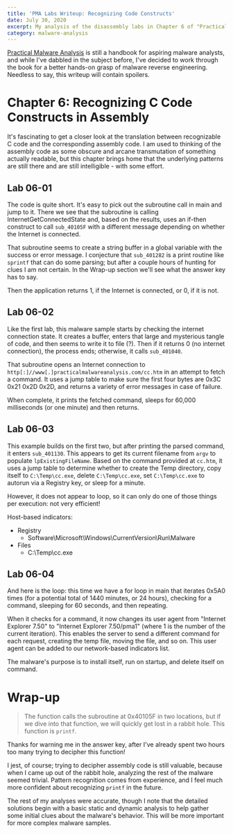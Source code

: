 ```yaml
---
title: 'PMA Labs Writeup: Recognizing Code Constructs'
date: July 30, 2020
excerpt: My analysis of the disassembly labs in Chapter 6 of "Practical Malware Analysis".
category: malware-analysis
---
```


[Practical Malware Analysis](https://practicalmalwareanalysis.com/) is still a handbook for aspiring malware analysts, and while I've dabbled in the subject before, I've decided to work through the book for a better hands-on grasp of malware reverse engineering. Needless to say, this writeup will contain spoilers.

# Chapter 6: Recognizing C Code Constructs in Assembly

It's fascinating to get a closer look at the translation between recognizable C code and the corresponding assembly code. I am used to thinking of the assembly code as some obscure and arcane transmutation of something actually readable, but this chapter brings home that the underlying patterns are still there and are still intelligible - with some effort.

## Lab 06-01

The code is quite short. It's easy to pick out the subroutine call in main and jump to it. There we see that the subroutine is calling InternetGetConnectedState and, based on the results, uses an if-then construct to call `sub_40105F` with a different message depending on whether the Internet is connected.

That subroutine seems to create a string buffer in a global variable with the success or error message. I conjecture that `sub_401282` is a print routine like `sprintf` that can do some parsing; but after a couple hours of hunting for clues I am not certain. In the Wrap-up section we'll see what the answer key has to say.

Then the application returns 1, if the Internet is connected, or 0, if it is not.

## Lab 06-02

Like the first lab, this malware sample starts by checking the internet connection state. It creates a buffer, enters that large and mysterious tangle of code, and then seems to write it to file (?). Then if it returns 0 (no internet connection), the process ends; otherwise, it calls `sub_401040`.

That subroutine opens an Internet connection to `http[:]//www[.]practicalmalwareanalysis.com/cc.htm` in an attempt to fetch a command. It uses a jump table to make sure the first four bytes are 0x3C 0x21 0x2D 0x2D, and returns a variety of error messages in case of failure.

When complete, it prints the fetched command, sleeps for 60,000 milliseconds (or one minute) and then returns.

## Lab 06-03

This example builds on the first two, but after printing the parsed command, it enters `sub_401130`. This appears to get its current filename from `argv` to populate `lpExistingFileName`. Based on the command provided at `cc.htm`, it uses a jump table to determine whether to create the Temp directory, copy itself to `C:\Temp\cc.exe`, delete `C:\Temp\cc.exe`, set `C:\Temp\cc.exe` to autorun via a Registry key, or sleep for a minute.

However, it does not appear to loop, so it can only do one of those things per execution: not very efficient!

Host-based indicators:

- Registry
  - Software\Microsoft\Windows\CurrentVersion\Run\Malware
- Files
  - C:\Temp\cc.exe

## Lab 06-04

And here is the loop: this time we have a for loop in main that iterates 0x5A0 times (for a potential total of 1440 minutes, or 24 hours), checking for a command, sleeping for 60 seconds, and then repeating.

When it checks for a command, it now changes its user agent from "Internet Explorer 7.50" to "Internet Explorer 7.50/pma1" (where 1 is the number of the current iteration). This enables the server to send a different command for each request, creating the temp file, moving the file, and so on. This user agent can be added to our network-based indicators list.

The malware's purpose is to install itself, run on startup, and delete itself on command.

# Wrap-up

> The function calls the subroutine at 0x40105F in two locations, but if we dive into that function, we will quickly get lost in a rabbit hole. This function is `printf`.

Thanks for warning me in the answer key, after I've already spent two hours too many trying to decipher this function!

I jest, of course; trying to decipher assembly code is still valuable, because when I came up out of the rabbit hole, analyzing the rest of the malware seemed trivial. Pattern recognition comes from experience, and I feel much more confident about recognizing `printf` in the future.

The rest of my analyses were accurate, though I note that the detailed solutions begin with a basic static and dynamic analysis to help gather some initial clues about the malware's behavior. This will be more important for more complex malware samples.
